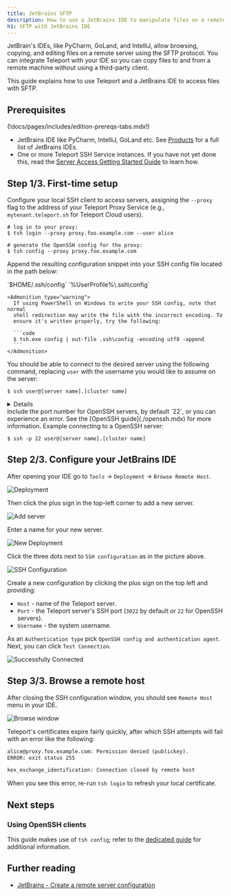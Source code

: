 ```yaml
---
title: JetBrains SFTP
description: How to use a JetBrains IDE to manipulate files on a remote host with Teleport
h1: SFTP with JetBrains IDE
---
```


JetBrain's IDEs, like PyCharm, GoLand, and IntelliJ, allow browsing, copying, and editing files on a remote server
using the SFTP protocol. You can integrate Teleport with your IDE so you can copy files to and from a remote
machine without using a third-party client.

This guide explains how to use Teleport and a JetBrains IDE to access files with SFTP.

## Prerequisites

(!docs/pages/includes/edition-prereqs-tabs.mdx!)

- JetBrains IDE like PyCharm, IntelliJ, GoLand etc. See [Products](https://www.jetbrains.com/products/#type=ide) for a full list of JetBrains IDEs.
- One or more Teleport SSH Service instances. If you have not yet done this,
  read the [Server Access Getting Started Guide](../getting-started.mdx) to
  learn how.

## Step 1/3. First-time setup

Configure your local SSH client to access servers, assigning the `--proxy` flag to the address of your Teleport Proxy Service (e.g., `mytenant.teleport.sh` for Teleport Cloud users).

```code
# log in to your proxy:
$ tsh login --proxy proxy.foo.example.com --user alice

# generate the OpenSSH config for the proxy:
$ tsh config --proxy proxy.foo.example.com
```

Append the resulting configuration snippet into your SSH config file located
in the path below:

<Tabs>
  <TabItem label="Linux/MacOS">
    `$HOME/.ssh/config`
  </TabItem>
  <TabItem label="Windows">
    `%UserProfile%\.ssh\config`

    <Admonition type="warning">
      If using PowerShell on Windows to write your SSH config, note that normal
      shell redirection may write the file with the incorrect encoding. To
      ensure it's written properly, try the following:

      ```code
      $ tsh.exe config | out-file .ssh\config -encoding utf8 -append
      ```
    </Admonition>
  </TabItem>
</Tabs>

You should be able to connect to the desired server using the following command, replacing `user` with the username you would like to assume on the server:

```code
$ ssh user@[server name].[cluster name]
```

<Details scopeOnly={true} scope={["cloud"]} title="Teleport Cloud">
  The SSH config you generated earlier instructs your SSH client to run `tsh proxy ssh` to access a server in your Teleport cluster.
  However, running an `ssh` command against the Teleport Proxy Service at `yourtenant.teleport.sh` will result in an error.
</Details>

<Admonition type="note">
  Include the port number for OpenSSH servers, by default `22`, or you can experience an error.
  See the [OpenSSH guide](./openssh.mdx) for more information.
  Example connecting to a OpenSSH server:

  ```code
  $ ssh -p 22 user@[server name].[cluster name]
  ```
</Admonition>
  
## Step 2/3. Configure your JetBrains IDE

After opening your IDE go to `Tools` -> `Deployment` -> `Browse Remote Host`.

![Deployment](../../../img/jetbrains-sftp/deployment-main.png)

Then click the plus sign in the top-left corner to add a new server.

![Add server](../../../img/jetbrains-sftp/add-server.png)

Enter a name for your new server.

![New Deployment](../../../img/jetbrains-sftp/deployment-added.png)

Click the three dots next to `SSH configuration` as in the picture above.

![SSH Configuration](../../../img/jetbrains-sftp/ssh-configurations.png)

Create a new configuration by clicking the plus sign on the top left and providing:

- `Host` - name of the Teleport server.
- `Port` - the Teleport server's SSH port (`3022` by default or `22` for OpenSSH servers).
- `Username` - the system username.

As an `Authentication type` pick `OpenSSH config and authentication agent`.
Next, you can click `Test Connection`.

![Successfully Connected](../../../img/jetbrains-sftp/successfully-connected.png)

## Step 3/3. Browse a remote host

After closing the SSH configuration window, you should see `Remote Host` menu in your IDE.

![Browse window](../../../img/jetbrains-sftp/browse-window.png)

<Admonition type="note">
  Teleport's certificates expire fairly quickly, after which SSH
  attempts will fail with an error like the following:

  ```txt
  alice@proxy.foo.example.com: Permission denied (publickey).
  ERROR: exit status 255

  kex_exchange_identification: Connection closed by remote host
  ```

  When you see this error, re-run `tsh login` to refresh your local certificate.
</Admonition>

## Next steps

### Using OpenSSH clients

This guide makes use of `tsh config`; refer to the
[dedicated guide](./openssh.mdx) for additional information.

## Further reading
- [JetBrains - Create a remote server configuration](https://www.jetbrains.com/help/idea/creating-a-remote-server-configuration.html#overload)
